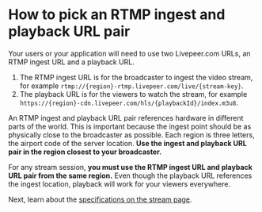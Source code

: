 
<DocsLayout>


# How to pick an RTMP ingest and playback URL pair

Your users or your application will need to use two Livepeer.com URLs, an RTMP ingest URL and a playback URL.

1. The RTMP ingest URL is for the broadcaster to ingest the video stream, for example `rtmp://{region}-rtmp.livepeer.com/live/{stream-key}`.
1. The playback URL is for the viewers to watch the stream, for example `https://{region}-cdn.livepeer.com/hls/{playbackId}/index.m3u8`.

An RTMP ingest and playback URL pair references hardware in different parts of the world. This is important because the ingest point should be as physically close to the broadcaster as possible. Each region is three letters, the airport code of the server location. 
**Use the ingest and playback URL pair in the region closest to your broadcaster.**

For any stream session, **you must use the RTMP ingest URL and playback URL pair from the same region.** Even though the playback URL references the ingest location, playback will work for your viewers everywhere.

Next, learn about the [specifications on the stream page](/docs/guides/dashboard/stream-page-specifications).


</DocsLayout>
